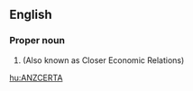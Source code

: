 ==English==
{{wikipedia}}

===Proper noun===
{{en-proper noun}}

# {{label|en|economics}} {{initialism of|[[Australia]] [[New Zealand]] [[closer|Closer]] [[economic|Economic]] [[relation|Relations]] [[trade|Trade]] [[agreement|Agreement]]|lang=en}} (Also known as Closer Economic Relations)

[[hu:ANZCERTA]]